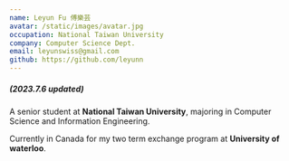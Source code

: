 ```yaml
---
name: Leyun Fu 傅樂芸
avatar: /static/images/avatar.jpg
occupation: National Taiwan University
company: Computer Science Dept. 
email: leyunswiss@gmail.com
github: https://github.com/leyunn
---
```


##### (2023.7.6 updated)

A senior student at **National Taiwan University**, majoring in Computer Science and Information Engineering.

Currently in Canada for my two term exchange program at **University of waterloo**.
